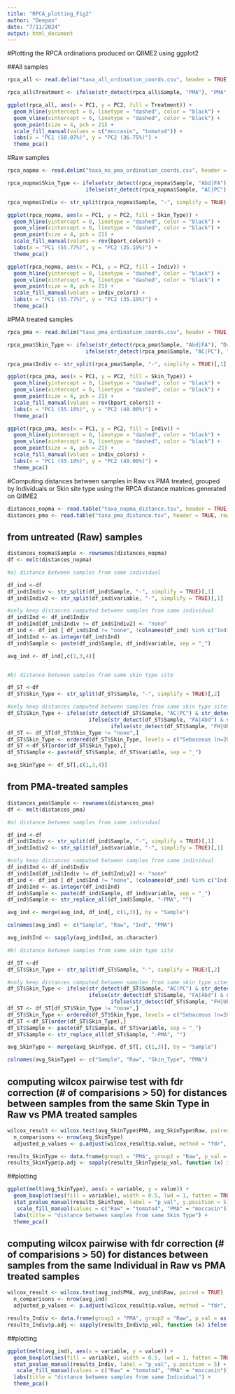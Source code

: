 ```yaml
---
title: "RPCA_plotting_Fig2"
author: "Deepan"
date: "7/11/2024"
output: html_document
---
```


#Plotting the RPCA ordinations produced on QIIME2 using ggplot2

##All samples
```r

rpca_all <- read.delim("taxa_all_ordination_coords.csv", header = TRUE, sep = ",", check.names = FALSE)[,-4] #only plotting PC1 and PC2. 

rpca_all$Treatment <- ifelse(str_detect(rpca_all$Sample, "PMA"), "PMA", "Raw")

ggplot(rpca_all, aes(x = PC1, y = PC2, fill = Treatment)) +
  geom_hline(yintercept = 0, linetype = "dashed", color = "black") +
  geom_vline(xintercept = 0, linetype = "dashed", color = "black") +
  geom_point(size = 4, pch = 21) +
  scale_fill_manual(values = c("moccasin", "tomato4")) +
  labs(x = "PC1 (58.07%)", y = "PC2 (36.75%)") +
  theme_pca()

```

#Raw samples
```r

rpca_nopma <- read.delim("taxa_no_pma_ordination_coords.csv", header = TRUE, sep = ",", check.names = FALSE)[,-4] #only plotting PC1 and PC2. 

rpca_nopma$Skin_Type <- ifelse(str_detect(rpca_nopma$Sample, "Abd|FA"), "Dry (n=10)",
                         ifelse(str_detect(rpca_nopma$Sample, "AC|PC"), "Moist (n=18)", "Sebaceous (n=21)"))

rpca_nopma$Indiv <- str_split(rpca_nopma$Sample, "-", simplify = TRUE)[,1]

ggplot(rpca_nopma, aes(x = PC1, y = PC2, fill = Skin_Type)) +
  geom_hline(yintercept = 0, linetype = "dashed", color = "black") +
  geom_vline(xintercept = 0, linetype = "dashed", color = "black") +
  geom_point(size = 4, pch = 21) +
  scale_fill_manual(values = rev(bpart_colors)) +
  labs(x = "PC1 (55.77%)", y = "PC2 (35.19%)") +
  theme_pca()

ggplot(rpca_nopma, aes(x = PC1, y = PC2, fill = Indiv)) +
  geom_hline(yintercept = 0, linetype = "dashed", color = "black") +
  geom_vline(xintercept = 0, linetype = "dashed", color = "black") +
  geom_point(size = 4, pch = 21) +
  scale_fill_manual(values = indiv_colors) +
  labs(x = "PC1 (55.77%)", y = "PC2 (35.19%)") +
  theme_pca()

```

#PMA treated samples
```r

rpca_pma <- read.delim("taxa_pma_ordination_coords.csv", header = TRUE, sep = ",", check.names = FALSE)[,-4] #only plotting PC1 and PC2. 

rpca_pma$Skin_Type <- ifelse(str_detect(rpca_pma$Sample, "Abd|FA"), "Dry (n=10)",
                         ifelse(str_detect(rpca_pma$Sample, "AC|PC"), "Moist (n=18)", "Sebaceous (n=21)"))

rpca_pma$Indiv <- str_split(rpca_pma$Sample, "-", simplify = TRUE)[,1]

ggplot(rpca_pma, aes(x = PC1, y = PC2, fill = Skin_Type)) +
  geom_hline(yintercept = 0, linetype = "dashed", color = "black") +
  geom_vline(xintercept = 0, linetype = "dashed", color = "black") +
  geom_point(size = 4, pch = 21) +
  scale_fill_manual(values = rev(bpart_colors)) +
  labs(x = "PC1 (55.10%)", y = "PC2 (40.00%)") +
  theme_pca()

ggplot(rpca_pma, aes(x = PC1, y = PC2, fill = Indiv)) +
  geom_hline(yintercept = 0, linetype = "dashed", color = "black") +
  geom_vline(xintercept = 0, linetype = "dashed", color = "black") +
  geom_point(size = 4, pch = 21) +
  scale_fill_manual(values = indiv_colors) +
  labs(x = "PC1 (55.10%)", y = "PC2 (40.00%)") +
  theme_pca()

```

#Computing distances between samples in Raw vs PMA treated, grouped by Individuals or Skin site type using the RPCA distance matrices generated on QIIME2

```r

distances_nopma <- read.table("taxa_nopma_distance.tsv", header = TRUE, row.names = 1, sep = "\t", check.names = FALSE)
distances_pma <- read.table("taxa_pma_distance.tsv", header = TRUE, row.names = 1, sep = "\t", check.names = FALSE)

```

## from untreated (Raw) samples

```r

distances_nopma$Sample <- rownames(distances_nopma)
df <- melt(distances_nopma)

#a) distance between samples from same individual 

df_ind <-df
df_ind$Indiv <- str_split(df_ind$Sample, "-", simplify = TRUE)[,1]
df_ind$Indiv2 <- str_split(df_ind$variable, "-", simplify = TRUE)[,1]

#only keep distances computed between samples from same individual
df_ind$Ind <- df_ind$Indiv
df_ind$Ind[df_ind$Indiv != df_ind$Indiv2] <- "none"
df_ind <- df_ind [ df_ind$Ind != "none", !colnames(df_ind) %in% c("Indiv", "Indiv2") ]
df_ind$Ind <- as.integer(df_ind$Ind)
df_ind$Sample <- paste(df_ind$Sample, df_ind$variable, sep = "_")

avg_ind <- df_ind[,c(1,3,4)]


#b) distance between samples from same skin type site 

df_ST <-df
df_ST$Skin_Type <- str_split(df_ST$Sample, "-", simplify = TRUE)[,2]

#only keep distances computed between samples from same skin type sites
df_ST$Skin_Type <- ifelse(str_detect(df_ST$Sample, "AC|PC") & str_detect(df_ST$variable, "AC|PC"), "Moist (n=18)", 
                          ifelse(str_detect(df_ST$Sample, "FA|Abd") & str_detect(df_ST$variable, "FA|Abd"), "Dry (n=10)",
                                 ifelse(str_detect(df_ST$Sample, "FH|UB") & str_detect(df_ST$variable, "FH|UB"), "Sebaceous (n=21)", "none")))
df_ST <- df_ST[df_ST$Skin_Type != "none",]
df_ST$Skin_Type <- ordered(df_ST$Skin_Type, levels = c("Sebaceous (n=20)", "Moist (n=16)", "Dry (n=8)"))
df_ST <-df_ST[order(df_ST$Skin_Type),]
df_ST$Sample <- paste(df_ST$Sample, df_ST$variable, sep = "_")

avg_SkinType <- df_ST[,c(1,3,4)]

```

## from PMA-treated samples

```r

distances_pma$Sample <- rownames(distances_pma)
df <- melt(distances_pma)

#a) distance between samples from same individual 

df_ind <-df
df_ind$Indiv <- str_split(df_ind$Sample, "-", simplify = TRUE)[,1]
df_ind$Indiv2 <- str_split(df_ind$variable, "-", simplify = TRUE)[,1]

#only keep distances computed between samples from same individual
df_ind$Ind <- df_ind$Indiv
df_ind$Ind[df_ind$Indiv != df_ind$Indiv2] <- "none"
df_ind <- df_ind [ df_ind$Ind != "none", !colnames(df_ind) %in% c("Indiv", "Indiv2") ]
df_ind$Ind <- as.integer(df_ind$Ind)
df_ind$Sample <- paste(df_ind$Sample, df_ind$variable, sep = "_")
df_ind$Sample <- str_replace_all(df_ind$Sample, "-PMA", "")

avg_ind <- merge(avg_ind, df_ind[, c(1,3)], by = "Sample")

colnames(avg_ind) <- c("Sample", "Raw", "Ind", "PMA")

avg_ind$Ind <- sapply(avg_ind$Ind, as.character)

#b) distance between samples from same skin type site 

df_ST <-df
df_ST$Skin_Type <- str_split(df_ST$Sample, "-", simplify = TRUE)[,2]

#only keep distances computed between samples from same skin type sites
df_ST$Skin_Type <- ifelse(str_detect(df_ST$Sample, "AC|PC") & str_detect(df_ST$variable, "AC|PC"), "Moist (n=18)", 
                          ifelse(str_detect(df_ST$Sample, "FA|Abd") & str_detect(df_ST$variable, "FA|Abd"), "Dry (n=10)",
                                 ifelse(str_detect(df_ST$Sample, "FH|UB") & str_detect(df_ST$variable, "FH|UB"), "Sebaceous (n=21)", "none")))
df_ST <- df_ST[df_ST$Skin_Type != "none",]
df_ST$Skin_Type <- ordered(df_ST$Skin_Type, levels = c("Sebaceous (n=20)", "Moist (n=16)", "Dry (n=8)"))
df_ST <-df_ST[order(df_ST$Skin_Type),]
df_ST$Sample <- paste(df_ST$Sample, df_ST$variable, sep = "_")
df_ST$Sample <- str_replace_all(df_ST$Sample, "-PMA", "")

avg_SkinType <- merge(avg_SkinType, df_ST[, c(1,3)], by = "Sample")

colnames(avg_SkinType) <- c("Sample", "Raw", "Skin_Type", "PMA")

```

## computing wilcox pairwise test with fdr correction (# of comparisions > 50) for distances between samples from the same Skin Type in Raw vs PMA treated samples

```r

wilcox_result <- wilcox.test(avg_SkinType$PMA, avg_SkinType$Raw, paired = TRUE)
  n_comparisons <- nrow(avg_SkinType)
  adjusted_p_values <- p.adjust(wilcox_result$p.value, method = "fdr", n = n_comparisons)

results_SkinType <- data.frame(group1 = "PMA", group2 = "Raw", p_val = as.double(adjusted_p_values), y.position = 1.8)
results_SkinType$p.adj <- sapply(results_SkinType$p_val, function (x) ifelse(x <= 0.05, ifelse (x <= 0.01, ifelse(x <= 0.001, "***", "**"), "*"), "ns")) 

```

##plotting

```r

ggplot(melt(avg_SkinType), aes(x = variable, y = value)) + 
  geom_boxplot(aes(fill = variable), width = 0.5, lwd = 1, fatten = TRUE) +
  stat_pvalue_manual(results_SkinType, label = "p_val", y.position = 5) +
   scale_fill_manual(values = c("Raw" = "tomato4", "PMA" = "moccasin")) +
  labs(title = "distance between samples from same Skin Type") +
  theme_pca()

```  

## computing wilcox pairwise with fdr correction (# of comparisions > 50) for distances between samples from the same Individual in Raw vs PMA treated samples

```r

wilcox_result <- wilcox.test(avg_ind$PMA, avg_ind$Raw, paired = TRUE)
  n_comparisons <- nrow(avg_ind)
  adjusted_p_values <- p.adjust(wilcox_result$p.value, method = "fdr", n = n_comparisons)

results_Indiv <- data.frame(group1 = "PMA", group2 = "Raw", p_val = as.double(adjusted_p_values), y.position = 1.8)
results_Indiv$p.adj <- sapply(results_Indiv$p_val, function (x) ifelse(x <= 0.05, ifelse (x <= 0.01, ifelse(x <= 0.001, "***", "**"), "*"), "ns")) 

```

##plotting

```r

ggplot(melt(avg_ind), aes(x = variable, y = value)) + 
  geom_boxplot(aes(fill = variable), width = 0.5, lwd = 1, fatten = TRUE) +
  stat_pvalue_manual(results_Indiv, label = "p_val", y.position = 5) +
   scale_fill_manual(values = c("Raw" = "tomato4", "PMA" = "moccasin")) +
  labs(title = "distance between samples from same Individual") +
  theme_pca()

```

